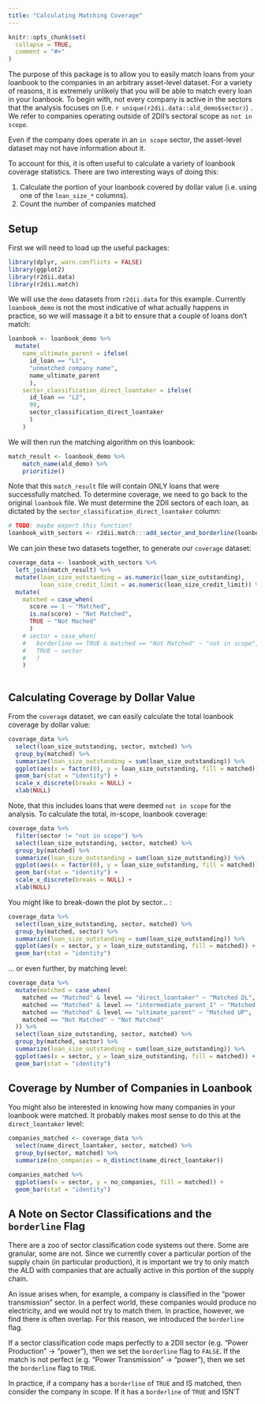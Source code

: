 ```yaml
---
title: "Calculating Matching Coverage"
---
```


```r
knitr::opts_chunk$set(
  collapse = TRUE,
  comment = "#>"
)
```

The purpose of this package is to allow you to easily match loans from your 
loanbook to the companies in an arbitrary asset-level dataset. For a variety of 
reasons, it is extremely unlikely that you will be able to match every loan in 
your loanbook. To begin with, not every company is active in the sectors that 
the analysis focuses on (i.e. `r unique(r2dii.data::ald_demo$sector)`) . We 
refer to companies operating outside of 2DII's sectoral scope as `not in scope`. 

Even if the company does operate in an `in scope` sector, the asset-level 
dataset may not have information about it. 

To account for this, it is often useful to calculate a variety of loanbook 
coverage statistics. There are two interesting ways of doing this:

1. Calculate the portion of your loanbook covered by dollar value 
    (i.e. using one of the `loan_size_*` columns).
2. Count the number of companies matched

## Setup

First we will need to load up the useful packages:

```r
library(dplyr, warn.conflicts = FALSE)
library(ggplot2)
library(r2dii.data)
library(r2dii.match)
```

We will use the `demo` datasets from `r2dii.data` for this example. Currently 
`loanbook_demo` is not the most indicative of what actually happens in practice, 
so we will massage it a bit to ensure that a couple of loans don't match:

```r
loanbook <- loanbook_demo %>% 
  mutate(
    name_ultimate_parent = ifelse(
      id_loan == "L1", 
      "unmatched company name",
      name_ultimate_parent
      ),
    sector_classification_direct_loantaker = ifelse(
      id_loan == "L2",
      99,
      sector_classification_direct_loantaker
      )
    )
```

We will then run the matching algorithm on this loanbook:

```r
match_result <- loanbook_demo %>% 
    match_name(ald_demo) %>% 
    prioritize()
```

Note that this `match_result` file will contain ONLY loans that were successfully 
matched. To determine coverage, we need to go back to the original `loanbook` 
file. We must determine the 2DII sectors of each loan, as dictated by the 
`sector_classification_direct_loantaker` column:

```r
# TODO: maybe export this function?
loanbook_with_sectors <- r2dii.match:::add_sector_and_borderline(loanbook)
```

We can join these two datasets together, to generate our `coverage` dataset:

``` r
coverage_data <- loanbook_with_sectors %>% 
  left_join(match_result) %>% 
  mutate(loan_size_outstanding = as.numeric(loan_size_outstanding),
         loan_size_credit_limit = as.numeric(loan_size_credit_limit)) %>% 
  mutate(
    matched = case_when(
      score == 1 ~ "Matched",
      is.na(score) ~ "Not Matched",
      TRUE ~ "Not Mached"
      )
    # sector = case_when(
    #   borderline == TRUE & matched == "Not Matched" ~ "not in scope",
    #   TRUE ~ sector
    #   )
    )
  
```

## Calculating Coverage by Dollar Value

From the `coverage` dataset, we can easily calculate the total loanbook coverage 
by dollar value: 

```r
coverage_data %>% 
  select(loan_size_outstanding, sector, matched) %>% 
  group_by(matched) %>% 
  summarize(loan_size_outstanding = sum(loan_size_outstanding)) %>% 
  ggplot(aes(x = factor(0), y = loan_size_outstanding, fill = matched)) +
  geom_bar(stat = "identity") +
  scale_x_discrete(breaks = NULL) +
  xlab(NULL)
```

Note, that this includes loans that were deemed `not in scope` for the analysis. 
To calculate the total, in-scope, loanbook coverage: 

```r
coverage_data %>% 
  filter(sector != "not in scope") %>% 
  select(loan_size_outstanding, sector, matched) %>% 
  group_by(matched) %>% 
  summarize(loan_size_outstanding = sum(loan_size_outstanding)) %>% 
  ggplot(aes(x = factor(0), y = loan_size_outstanding, fill = matched)) +
  geom_bar(stat = "identity") +
  scale_x_discrete(breaks = NULL) +
  xlab(NULL)
```

You might like to break-down the plot by sector... : 

```r
coverage_data %>% 
  select(loan_size_outstanding, sector, matched) %>% 
  group_by(matched, sector) %>% 
  summarize(loan_size_outstanding = sum(loan_size_outstanding)) %>% 
  ggplot(aes(x = sector, y = loan_size_outstanding, fill = matched)) +
  geom_bar(stat = "identity")
```

... or even further, by matching level:

```r
coverage_data %>% 
  mutate(matched = case_when(
    matched == "Matched" & level == "direct_loantaker" ~ "Matched DL",
    matched == "Matched" & level == "intermediate_parent_1" ~ "Matched IP1",
    matched == "Matched" & level == "ultimate_parent" ~ "Matched UP",
    matched == "Not Matched" ~ "Not Matched"
  )) %>% 
  select(loan_size_outstanding, sector, matched) %>% 
  group_by(matched, sector) %>% 
  summarize(loan_size_outstanding = sum(loan_size_outstanding)) %>% 
  ggplot(aes(x = sector, y = loan_size_outstanding, fill = matched)) +
  geom_bar(stat = "identity")
```

## Coverage by Number of Companies in Loanbook
You might also be interested in knowing how many companies in your loanbook were 
matched. It probably makes most sense to do this at the `direct_loantaker` 
level:

``` r
companies_matched <- coverage_data %>% 
  select(name_direct_loantaker, sector, matched) %>% 
  group_by(sector, matched) %>% 
  summarize(no_companies = n_distinct(name_direct_loantaker))

companies_matched %>% 
  ggplot(aes(x = sector, y = no_companies, fill = matched)) +
  geom_bar(stat = "identity")

```

## A Note on Sector Classifications and the `borderline` Flag
There are a zoo of sector classification code systems out there. Some are 
granular, some are not. Since we currently cover a particular portion of the 
supply chain (in particular production), it is important we try to only match 
the ALD with companies that are actually active in this portion of the supply 
chain. 

An issue arises when, for example, a company is classified in the "power 
transmission" sector. In a perfect world, these companies would produce no 
electricity, and we would not try to match them. In practice, however, we find 
there is often overlap. For this reason, we introduced the `borderline` flag. 

If a sector classification code maps perfectly to a 2DII sector (e.g. "Power 
Production" -> "power"), then we set the `borderline` flag to `FALSE`. If the 
match is not perfect (e.g. "Power Transmission" -> "power"), then we set the 
`borderline` flag to `TRUE`. 

In practice, if a company has a `borderline` of `TRUE` and IS matched, then 
consider the company in scope. If it has a `borderline` of `TRUE` and ISN'T
